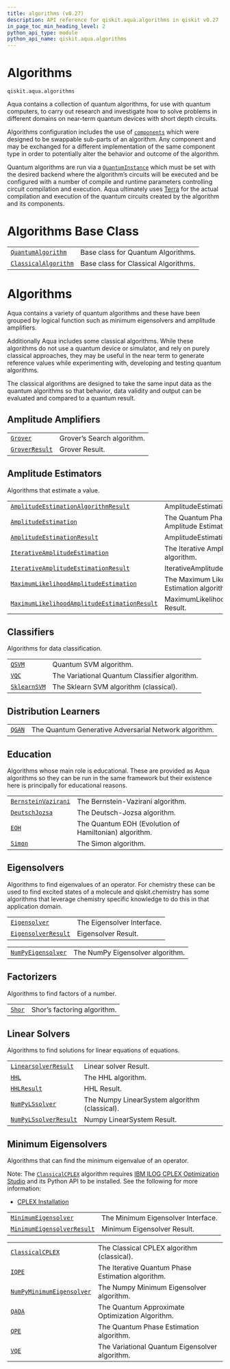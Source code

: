 ```yaml
---
title: algorithms (v0.27)
description: API reference for qiskit.aqua.algorithms in qiskit v0.27
in_page_toc_min_heading_level: 2
python_api_type: module
python_api_name: qiskit.aqua.algorithms
---
```


<span id="module-qiskit.aqua.algorithms" />

<span id="qiskit-aqua-algorithms" />

<span id="algorithms-qiskit-aqua-algorithms" />

# Algorithms

`qiskit.aqua.algorithms`

Aqua contains a collection of quantum algorithms, for use with quantum computers, to carry out research and investigate how to solve problems in different domains on near-term quantum devices with short depth circuits.

Algorithms configuration includes the use of [`components`](qiskit.aqua.components#module-qiskit.aqua.components "qiskit.aqua.components") which were designed to be swappable sub-parts of an algorithm. Any component and may be exchanged for a different implementation of the same component type in order to potentially alter the behavior and outcome of the algorithm.

Quantum algorithms are run via a [`QuantumInstance`](qiskit.aqua.QuantumInstance "qiskit.aqua.QuantumInstance") which must be set with the desired backend where the algorithm’s circuits will be executed and be configured with a number of compile and runtime parameters controlling circuit compilation and execution. Aqua ultimately uses [Terra](https://www.qiskit.org/terra) for the actual compilation and execution of the quantum circuits created by the algorithm and its components.

# Algorithms Base Class

|                                                                                                               |                                      |
| ------------------------------------------------------------------------------------------------------------- | ------------------------------------ |
| [`QuantumAlgorithm`](qiskit.aqua.algorithms.QuantumAlgorithm "qiskit.aqua.algorithms.QuantumAlgorithm")       | Base class for Quantum Algorithms.   |
| [`ClassicalAlgorithm`](qiskit.aqua.algorithms.ClassicalAlgorithm "qiskit.aqua.algorithms.ClassicalAlgorithm") | Base class for Classical Algorithms. |

# Algorithms

Aqua contains a variety of quantum algorithms and these have been grouped by logical function such as minimum eigensolvers and amplitude amplifiers.

Additionally Aqua includes some classical algorithms. While these algorithms do not use a quantum device or simulator, and rely on purely classical approaches, they may be useful in the near term to generate reference values while experimenting with, developing and testing quantum algorithms.

The classical algorithms are designed to take the same input data as the quantum algorithms so that behavior, data validity and output can be evaluated and compared to a quantum result.

## Amplitude Amplifiers

|                                                                                             |                            |
| ------------------------------------------------------------------------------------------- | -------------------------- |
| [`Grover`](qiskit.aqua.algorithms.Grover "qiskit.aqua.algorithms.Grover")                   | Grover’s Search algorithm. |
| [`GroverResult`](qiskit.aqua.algorithms.GroverResult "qiskit.aqua.algorithms.GroverResult") | Grover Result.             |

## Amplitude Estimators

Algorithms that estimate a value.

|                                                                                                                                                                                       |                                                                    |
| ------------------------------------------------------------------------------------------------------------------------------------------------------------------------------------- | ------------------------------------------------------------------ |
| [`AmplitudeEstimationAlgorithmResult`](qiskit.aqua.algorithms.AmplitudeEstimationAlgorithmResult "qiskit.aqua.algorithms.AmplitudeEstimationAlgorithmResult")                         | AmplitudeEstimationAlgorithm Result.                               |
| [`AmplitudeEstimation`](qiskit.aqua.algorithms.AmplitudeEstimation "qiskit.aqua.algorithms.AmplitudeEstimation")                                                                      | The Quantum Phase Estimation-based Amplitude Estimation algorithm. |
| [`AmplitudeEstimationResult`](qiskit.aqua.algorithms.AmplitudeEstimationResult "qiskit.aqua.algorithms.AmplitudeEstimationResult")                                                    | AmplitudeEstimation Result.                                        |
| [`IterativeAmplitudeEstimation`](qiskit.aqua.algorithms.IterativeAmplitudeEstimation "qiskit.aqua.algorithms.IterativeAmplitudeEstimation")                                           | The Iterative Amplitude Estimation algorithm.                      |
| [`IterativeAmplitudeEstimationResult`](qiskit.aqua.algorithms.IterativeAmplitudeEstimationResult "qiskit.aqua.algorithms.IterativeAmplitudeEstimationResult")                         | IterativeAmplitudeEstimation Result.                               |
| [`MaximumLikelihoodAmplitudeEstimation`](qiskit.aqua.algorithms.MaximumLikelihoodAmplitudeEstimation "qiskit.aqua.algorithms.MaximumLikelihoodAmplitudeEstimation")                   | The Maximum Likelihood Amplitude Estimation algorithm.             |
| [`MaximumLikelihoodAmplitudeEstimationResult`](qiskit.aqua.algorithms.MaximumLikelihoodAmplitudeEstimationResult "qiskit.aqua.algorithms.MaximumLikelihoodAmplitudeEstimationResult") | MaximumLikelihoodAmplitudeEstimation Result.                       |

## Classifiers

Algorithms for data classification.

|                                                                                       |                                               |
| ------------------------------------------------------------------------------------- | --------------------------------------------- |
| [`QSVM`](qiskit.aqua.algorithms.QSVM "qiskit.aqua.algorithms.QSVM")                   | Quantum SVM algorithm.                        |
| [`VQC`](qiskit.aqua.algorithms.VQC "qiskit.aqua.algorithms.VQC")                      | The Variational Quantum Classifier algorithm. |
| [`SklearnSVM`](qiskit.aqua.algorithms.SklearnSVM "qiskit.aqua.algorithms.SklearnSVM") | The Sklearn SVM algorithm (classical).        |

## Distribution Learners

|                                                                     |                                                       |
| ------------------------------------------------------------------- | ----------------------------------------------------- |
| [`QGAN`](qiskit.aqua.algorithms.QGAN "qiskit.aqua.algorithms.QGAN") | The Quantum Generative Adversarial Network algorithm. |

## Education

Algorithms whose main role is educational. These are provided as Aqua algorithms so they can be run in the same framework but their existence here is principally for educational reasons.

|                                                                                                            |                                                       |
| ---------------------------------------------------------------------------------------------------------- | ----------------------------------------------------- |
| [`BernsteinVazirani`](qiskit.aqua.algorithms.BernsteinVazirani "qiskit.aqua.algorithms.BernsteinVazirani") | The Bernstein-Vazirani algorithm.                     |
| [`DeutschJozsa`](qiskit.aqua.algorithms.DeutschJozsa "qiskit.aqua.algorithms.DeutschJozsa")                | The Deutsch-Jozsa algorithm.                          |
| [`EOH`](qiskit.aqua.algorithms.EOH "qiskit.aqua.algorithms.EOH")                                           | The Quantum EOH (Evolution of Hamiltonian) algorithm. |
| [`Simon`](qiskit.aqua.algorithms.Simon "qiskit.aqua.algorithms.Simon")                                     | The Simon algorithm.                                  |

## Eigensolvers

Algorithms to find eigenvalues of an operator. For chemistry these can be used to find excited states of a molecule and qiskit.chemistry has some algorithms that leverage chemistry specific knowledge to do this in that application domain.

|                                                                                                            |                            |
| ---------------------------------------------------------------------------------------------------------- | -------------------------- |
| [`Eigensolver`](qiskit.aqua.algorithms.Eigensolver "qiskit.aqua.algorithms.Eigensolver")                   | The Eigensolver Interface. |
| [`EigensolverResult`](qiskit.aqua.algorithms.EigensolverResult "qiskit.aqua.algorithms.EigensolverResult") | Eigensolver Result.        |

|                                                                                                         |                                  |
| ------------------------------------------------------------------------------------------------------- | -------------------------------- |
| [`NumPyEigensolver`](qiskit.aqua.algorithms.NumPyEigensolver "qiskit.aqua.algorithms.NumPyEigensolver") | The NumPy Eigensolver algorithm. |

## Factorizers

Algorithms to find factors of a number.

|                                                                     |                             |
| ------------------------------------------------------------------- | --------------------------- |
| [`Shor`](qiskit.aqua.algorithms.Shor "qiskit.aqua.algorithms.Shor") | Shor’s factoring algorithm. |

## Linear Solvers

Algorithms to find solutions for linear equations of equations.

|                                                                                                                  |                                               |
| ---------------------------------------------------------------------------------------------------------------- | --------------------------------------------- |
| [`LinearsolverResult`](qiskit.aqua.algorithms.LinearsolverResult "qiskit.aqua.algorithms.LinearsolverResult")    | Linear solver Result.                         |
| [`HHL`](qiskit.aqua.algorithms.HHL "qiskit.aqua.algorithms.HHL")                                                 | The HHL algorithm.                            |
| [`HHLResult`](qiskit.aqua.algorithms.HHLResult "qiskit.aqua.algorithms.HHLResult")                               | HHL Result.                                   |
| [`NumPyLSsolver`](qiskit.aqua.algorithms.NumPyLSsolver "qiskit.aqua.algorithms.NumPyLSsolver")                   | The Numpy LinearSystem algorithm (classical). |
| [`NumPyLSsolverResult`](qiskit.aqua.algorithms.NumPyLSsolverResult "qiskit.aqua.algorithms.NumPyLSsolverResult") | Numpy LinearSystem Result.                    |

## Minimum Eigensolvers

Algorithms that can find the minimum eigenvalue of an operator.

Note: The [`ClassicalCPLEX`](qiskit.aqua.algorithms.ClassicalCPLEX "qiskit.aqua.algorithms.ClassicalCPLEX") algorithm requires [IBM ILOG CPLEX Optimization Studio](https://www.ibm.com/support/knowledgecenter/SSSA5P_12.10.0/COS_KC_home.html) and its Python API to be installed. See the following for more information:

*   [CPLEX Installation](qiskit.aqua.algorithms.minimum_eigen_solvers.cplex)

|                                                                                                                                 |                                    |
| ------------------------------------------------------------------------------------------------------------------------------- | ---------------------------------- |
| [`MinimumEigensolver`](qiskit.aqua.algorithms.MinimumEigensolver "qiskit.aqua.algorithms.MinimumEigensolver")                   | The Minimum Eigensolver Interface. |
| [`MinimumEigensolverResult`](qiskit.aqua.algorithms.MinimumEigensolverResult "qiskit.aqua.algorithms.MinimumEigensolverResult") | Minimum Eigensolver Result.        |

|                                                                                                                              |                                                   |
| ---------------------------------------------------------------------------------------------------------------------------- | ------------------------------------------------- |
| [`ClassicalCPLEX`](qiskit.aqua.algorithms.ClassicalCPLEX "qiskit.aqua.algorithms.ClassicalCPLEX")                            | The Classical CPLEX algorithm (classical).        |
| [`IQPE`](qiskit.aqua.algorithms.IQPE "qiskit.aqua.algorithms.IQPE")                                                          | The Iterative Quantum Phase Estimation algorithm. |
| [`NumPyMinimumEigensolver`](qiskit.aqua.algorithms.NumPyMinimumEigensolver "qiskit.aqua.algorithms.NumPyMinimumEigensolver") | The Numpy Minimum Eigensolver algorithm.          |
| [`QAOA`](qiskit.aqua.algorithms.QAOA "qiskit.aqua.algorithms.QAOA")                                                          | The Quantum Approximate Optimization Algorithm.   |
| [`QPE`](qiskit.aqua.algorithms.QPE "qiskit.aqua.algorithms.QPE")                                                             | The Quantum Phase Estimation algorithm.           |
| [`VQE`](qiskit.aqua.algorithms.VQE "qiskit.aqua.algorithms.VQE")                                                             | The Variational Quantum Eigensolver algorithm.    |

